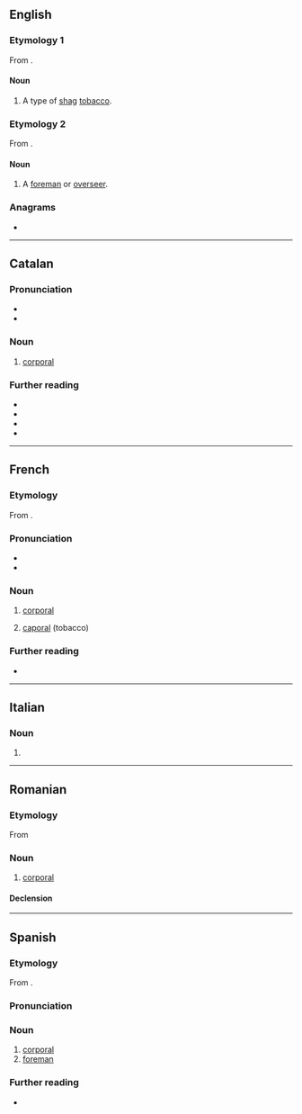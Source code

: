 ==English==

===Etymology 1===
From {{bor|en|fr|caporal}}.

====Noun====
{{en-noun|-}}

# A type of [[shag]] [[tobacco]].

===Etymology 2===
From {{bor|en|es|caporal}}.

====Noun====
{{en-noun}}

# {{lb|en|Latin America}} A [[foreman]] or [[overseer]].

===Anagrams===
* {{anagrams|en|a=aaclopr|crapola}}

----

==Catalan==

===Pronunciation===
* {{ca-IPA}}
* {{rhymes|ca|al|s=3}}

===Noun===
{{ca-noun|m}}

# {{lb|ca|military}} [[corporal]]

===Further reading===
* {{R:IEC2}}
* {{R:GDLC}}
* {{R:DNV}}
* {{R:DCVB}}

{{c|ca|Military ranks}}

----

==French==

===Etymology===
From {{bor|fr|it|caporale}}.

===Pronunciation===
* {{fr-IPA}}
* {{audio|fr|LL-Q150 (fra)-Lepticed7-caporal.wav|Audio}}

===Noun===
{{fr-noun|m|caporaux}}

# {{lb|fr|military}} [[corporal]]
# [[#English|caporal]] (tobacco)

===Further reading===
* {{R:TLFi}}

{{c|fr|Military ranks}}

----

==Italian==

===Noun===
{{it-noun|m|apoc=1}}

# {{apocopic form of|it|caporale}}

----

==Romanian==

===Etymology===
From {{bor|ro|fr|caporal}}

===Noun===
{{ro-noun|m|caporali}}

# [[corporal]]

====Declension====
{{ro-noun-m}}

----

==Spanish==

===Etymology===
From {{bor|es|it|caporale}}.

===Pronunciation===
{{es-IPA}}

===Noun===
{{es-noun|m}}

# [[corporal]]
# [[foreman]]

===Further reading===
* {{R:DRAE}}

{{C|es|Military ranks}}